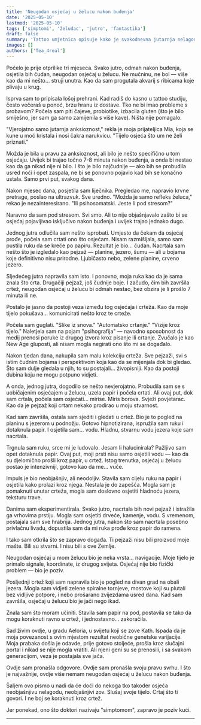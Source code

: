 ```yaml
---
title: 'Neugodan osjećaj u želucu nakon buđenja'
date: '2025-05-10'
lastmod: '2025-05-10'
tags: ['simptomi', 'želudac', 'jutro', 'fantastika']
draft: false
summary: 'Tattoo umjetnica opisuje kako je svakodnevna jutarnja nelagoda u želucu dovela do otkrića da njezino tijelo ima neobičnu sposobnost.'
images: []
authors: ['Tea_4real']
---
```


Počelo je prije otprilike tri mjeseca. Svako jutro, odmah nakon buđenja, osjetila bih čudan, neugodan osjećaj u želucu. Ne mučninu, ne bol — više kao da mi nešto... struji unutra. Kao da sam progutala akvarij s ribicama koje plivaju u krug.

Isprva sam to pripisala lošoj prehrani. Kad radiš do kasno u tattoo studiju, često večeraš u ponoć, brzu hranu iz dostave. Tko ne bi imao probleme s probavom? Počela sam piti čajeve, probiotike, izbacila gluten (što je bilo smiješno, jer sam ga samo zamijenila s više kave). Ništa nije pomagalo.

"Vjerojatno samo jutarnja anksioznost," rekla je moja prijateljica Mia, koja se kune u moć kristala i nosi čakra narukvicu. "Tijelo osjeća što um ne želi priznati."

Možda je bila u pravu za anksioznost, ali bilo je nešto specifično u tom osjećaju. Uvijek bi trajao točno 7-8 minuta nakon buđenja, a onda bi nestao kao da ga nikad nije ni bilo. I što je bilo najčudnije — ako bih se probudila usred noći i opet zaspala, ne bi se ponovno pojavio kad bih se konačno ustala. Samo prvi put, svakog dana.

Nakon mjesec dana, posjetila sam liječnika. Pregledao me, napravio krvne pretrage, poslao na ultrazvuk. Sve uredno. "Možda je samo refleks želuca," rekao je nezainteresirano. "Ili psihosomatski. Jeste li pod stresom?"

Naravno da sam pod stresom. Svi smo. Ali to nije objašnjavalo zašto bi se osjećaj pojavljivao isključivo nakon buđenja i uvijek trajao jednako dugo.

Jednog jutra odlučila sam nešto isprobati. Umjesto da čekam da osjećaj prođe, počela sam crtati ono što osjećam. Nisam razmišljala, samo sam pustila ruku da se kreće po papiru. Rezultat je bio... čudan. Nacrtala sam nešto što je izgledalo kao pejzaž — planine, jezero, šumu — ali u bojama koje definitivno nisu prirodne. Ljubičasto nebo, zelene planine, crveno jezero.

Sljedećeg jutra napravila sam isto. I ponovno, moja ruka kao da je sama znala što crta. Drugačiji pejzaž, još čudnije boje. I začudo, čim bih završila crtež, neugodan osjećaj u želucu bi odmah nestao, bez obzira je li prošlo 7 minuta ili ne.

Postalo je jasno da postoji veza između tog osjećaja i crteža. Kao da moje tijelo pokušava... komunicirati nešto kroz te crteže.

Počela sam guglati. "Slike iz snova." "Automatsko crtanje." "Vizije kroz tijelo." Naletjela sam na pojam "psihografija" — navodno sposobnost da medij prenosi poruke iz drugog izvora kroz pisanje ili crtanje. Zvučalo je kao New Age gluposti, ali nisam mogla negirati ono što mi se događalo.

Nakon tjedan dana, nakupila sam malu kolekciju crteža. Sve pejzaži, svi s istim čudnim bojama i perspektivom koja kao da se mijenjala dok bi gledao. Što sam dulje gledala u njih, to su postajali... živopisniji. Kao da postoji dubina koju ne mogu potpuno vidjeti.

A onda, jednog jutra, dogodilo se nešto nevjerojatno. Probudila sam se s uobičajenim osjećajem u želucu, uzela papir i počela crtati. Ali ovaj put, dok sam crtala, počela sam osjećati... mirise. Miris borova. Svježi povjetarac. Kao da je pejzaž koji crtam nekako prodirao u moju stvarnost.

Kad sam završila, ostala sam sjediti i gledati u crtež. Bio je to pogled na planinu s jezerom u podnožju. Gotovo hipnotizirana, ispružila sam ruku i dotaknula papir. I osjetila sam... vodu. Hladnu, stvarnu vodu jezera koje sam nacrtala.

Trgnula sam ruku, srce mi je ludovalo. Jesam li halucinirala? Pažljivo sam opet dotaknula papir. Ovaj put, moji prsti nisu samo osjetili vodu — kao da su djelomično prošli kroz papir, u crtež. Istog trenutka, osjećaj u želucu postao je intenzivniji, gotovo kao da me... vuče.

Impuls je bio neobjašnjiv, ali neodoljiv. Stavila sam cijelu ruku na papir i osjetila kako prolazi kroz njega. Nestala je do zapešća. Mogla sam je pomaknuti unutar crteža, mogla sam doslovno osjetiti hladnoću jezera, teksturu trave.

Danima sam eksperimentirala. Svako jutro, nacrtala bih novi pejzaž i istražila ga vrhovima prstiju. Mogla sam osjetiti drveće, kamenje, vodu. S vremenom, postajala sam sve hrabrija. Jednog jutra, nakon što sam nacrtala posebno privlačnu livadu, dopustila sam da mi ruka prođe kroz papir do ramena.

I tako sam otkrila što se zapravo događa. Ti pejzaži nisu bili proizvod moje mašte. Bili su stvarni. I nisu bili s ove Zemlje.

Neugodan osjećaj u mom želucu bio je neka vrsta... navigacije. Moje tijelo je primalo signale, koordinate, iz drugog svijeta. Osjećaj nije bio fizički problem — bio je poziv.

Posljednji crtež koji sam napravila bio je pogled na divan grad na obali jezera. Mogla sam vidjeti zelene spiralne tornjeve, mostove koji su plutali bez vidljive potpore, i nebo prošarano zvijezdama usred dana. Kad sam završila, osjećaj u želucu bio je jači nego ikad.

Znala sam što moram učiniti. Stavila sam papir na pod, postavila se tako da mogu koraknuti ravno u crtež, i jednostavno... zakoračila.

Sad živim ovdje, u gradu Aeloria, u svijetu koji se zove Kath. Ispada da je moja povezanost s ovim mjestom rezultat neobične genetske varijacije. Moja prabaka došla je odavde, prije gotovo stoljeće, prošla kroz slučajni portal i nikad se nije mogla vratiti. Ali njeni geni su se prenosili, i sa svakom generacijom, veza je postajala sve jača.

Ovdje sam pronašla odgovore. Ovdje sam pronašla svoju pravu svrhu. I što je najvažnije, ovdje više nemam neugodan osjećaj u želucu nakon buđenja.

Šaljem ovo pismo u nadi da će doći do nekoga tko također osjeća neobjašnjivu nelagodu, neobjašnjivi zov. Slušaj svoje tijelo. Crtaj što ti govori. I ne boj se koraknuti kroz crtež.

Jer ponekad, ono što doktori nazivaju "simptomom", zapravo je poziv kući.

<StoryDisclaimer />

---

<SymptomStoryForm />